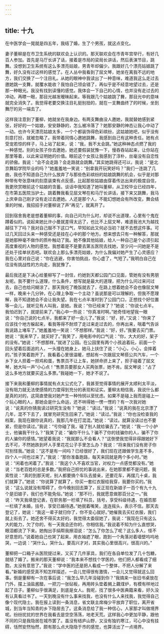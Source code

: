 ```yaml
---
---
---
```

title: 十九
---




在中医学会一晃就是四五年，我结了婚，生了个男孩，就这点变化。

妻子董柳是在市卫生系统的联欢会上认识的。那天联欢会在市青年宫举行，有好几百人参加。首先是马厅长讲了话，接着是市局的梁局长讲话，然后表演节目，跳舞。没想到卫生系统有这么多漂亮姑娘，男青年却偏少。我跟好几个漂亮姑娘跳了舞，好久没有过这样的感觉了。在人丛中我看到了屈文琴，她坐在离我不远的地方，我们交换了一个注目礼。从她的眼神中我读出了一种意味，难道我这么走过去邀她跳一支舞，就覆水能收？我怕自己领会错了，再似乎是不经意地望过去，还是那一种眼光。我没有找到读懂的感觉。我体会一下自己的心情，也并没有走过去的冲动，再瞟一眼，那目光越发暧昧起来。等我跟几个姑娘跳了舞，那目光中的意味就完全消失了。我觉得老要交换注目礼挺别扭的，就在一支舞曲终了的时候，坐到舞厅的另一端去了。

这样我注意到了董柳，她就坐在我身边。有两支舞曲没人邀她，我就替她感到紧张，好好的一个姑娘，安安静静的，怎么被冷落了？她那安静的神态让我心中动了一动。也许今天漂亮姑娘太多，一个个都装饰得色彩缤纷，这姑娘她吧，似乎没有刻意打扮，就被忽略了。我带着同情心邀她跳舞，我感到自己有这种责任。她有点受宠若惊的样子，马上站了起来，说：“我，我不太会跳。”她这种神态点燃了我的一种感觉。别的女孩子你去邀她，她还要假装犹豫一下，慢吞吞站起来，让你站在那里等着，以此来证明她的价值。眼前这个女孩让我感到了淳朴，丝毫没有自恋性的骄傲。我说：“会不会走路？会走路就会跳舞。”其实她跳得还可以，我说：“是北京舞蹈学院毕业的吗？”她羞羞地一笑说：“别拿我开玩笑好吗？”我们一连跳了几曲，我也不知道自己为什么放弃了与那些色彩缤纷的姑娘跳舞的机会，似乎是对那种带有夸张意味的刻意装束有点反感。比起那些姑娘由穿着传达出来的极度自信，我更欣赏眼前这个姑娘的含蓄。谈话中我知道了她叫董柳，从卫校毕业已经四年，在市第五医院当护士。跳着舞我看见屈文琴在和马厅长讲话，接下来又跳舞，我马上庆幸自己刚才没有走过去邀她。人还是那个人，不能幻想她会有所改变。舞会结束的时候，我招招手对董柳说了声“再见”，就离开了。

回到宿舍我老是想着董柳的事，向自己问为什么时，却说不出道理，心里有个鬼在蹲着似的。说起来她比许小曼就差得太远了，也比不上屈文琴，难道我池大为越找越往下了吗？我对自己服不下这口气，早知如此又何必当初？就不去想这件事。可过几天回过头来一种感受还是挂在心中的那个地方。想来想去只有一种解答，那就是她那种毫不做作的质朴触动了我。她不像其他姑娘，给人一种自己是个必须引起高度重视的人物的感觉。我想着是不是要去第五医院去找她，至少问一问她是不是还处于挂单状态吧。联欢会上那么多漂亮姑娘，为什么我偏对她产生了心灵感应？我在心里对自己说：“你在逃避，你害怕挑战，你心虚了，气短了。”我明白自己在往没有挑战性的方向走，我犹豫了。

最后我还是下决心给董柳写了一封信，约她到天都公园门口见面，管她有没有男朋友呢。我不要什么道理，什么条件，想写就是最大的道理，把为什么问过来问过去，自己也给问糊涂了。那天我吃了晚饭就去了，在路上想着她会不会也像屈文琴一样，晚来十几分钟，在心理上争取一个主动？虽说那是可以理解的，但我不愿理解，我不知道她会不会让我失望。我在七点半准时到了公园门口，正想找个好位置等一会儿，就听见有人叫我，是她。我说：“你已经来了？”她说：“你说七点半，我怕迟到了，就提前来了。”我心中一热说：“你真准时啊。”她奇怪地望我一眼说：“你自己说的七点半，我都来了好一会儿了。”我说：“好，好。”又说：“你来了应该找个地方躲起来，看我等得不耐烦了走过来走过去的，你再出来，喘着气告诉我说路上堵车了。”她羞羞地一笑说：“不想那样。”我说：“好，好。”我要去买门票。她说：“我来早了，就买好了。”我笑了，用电影中的口气说：“你，大大的好，架子的没有。”她说：“不想那样。”就进了公园。在公园里有两个小孩追着玩，前面一个回头望着后面追的人，一头撞在她身上，她马上扶住了说：“小心，小心，会摔着的。”孩子笑着跑开了。我看着心里很温暖，想起有一次跟屈文琴搭公共汽车，一个乡下女人担着一担鸡和蛋，售票员不让上车，她拼命挤上来了，担子碰着了屈文琴，她大叫一声“小心点！”售票员要那女人买两张票，她不肯。屈文琴说：“占了这么多地方就要买这么多票。”我碰她一下，她才不说了。

接下来我和董柳的事情就有点太公式化了，我甚至觉得事情的展开太顺利太平淡，没有阻力就无法使感情的力度得到充分的表现和证实。董柳太相信我，我说什么都是真的对的，这简直使我对她产生一种怜悯以至忧虑。如果不是碰上我而是碰上一个玩心眼的人，那她会是什么命运，还不哄得她一愣一愣的？有一次我对她说：“说真的你猜我读过研究生没有？”她说：“读过。”我说：“说真的我在北京漂了几年，混不下去了，就冒充研究生回来了。”她说：“读过。”我说：“你也没检查我的档案，我现在跟你说真的，我那几年在打混混。”她说：“读过。就算没读过也不要紧，但是你读过。”我说：“亏你碰了我，碰了别人就给骗去了。”她说：“我一个小护士，他骗我干什么？”我笑了说：“骗你干什么？骗不了你的钱骗你的人，骗不了你的人骗你的感情。”她望着我说：“我就那么不会看人？”这倒使我觉得非得跟她好下去不可，不然她跌到坏人手里花花公子手里怎么办？我说：“将来我们没有房子你可别怪我。”她说：“这不是有一间吗？已经很好了，我们现在还跟做学生差不多，四个人一间也过来了。”我说：“那你准备跑路，每天来回就是两个多小时。”她说：“闲着也闲着了。”我说：“我这个人不喜欢当官，对权力一点感觉都没有。”她说：“当老百姓的总是多数。”我把自己担忧的事说出来，在她那里都不是问题，我索性说：“真的到那天呢，别人都要搞个车队去接亲，还要花车，再摆几十桌，我们就算了。”她说：“你说算了就算了，你买一套红衣服给我穿，我要你买的。”我说：“这么说就没有障碍了，你今晚别回去算了，反正现在新娘子一百个有九十九个是旧娘子，我们也不能免俗。”她说：“那不行，我就愿意做那百分之一。”我说：“昨天我填登记表，在职务那一栏填了科员，括号，享受科级待遇，在婚否那一栏填了未婚，括号，享受已婚待遇。”她抿着嘴笑，连连摇头，表示不信。那天去登记了，她说：“我这一辈子就归你了，你不变心就好。”她催我去买红衣服，我们就上街去了。她还舍不得买太好的，我觉得太委屈她了，我说：“我现在只有这么大的能力，欠了你的，有一天我会还你的，你相信我。”我说着不知为什么直想哭，眼泪都流了下来。她掏出手绢帮我擦泪说：“怎么了你怎么了呢？这么多人，怪不好意思的。”说着她自己也哭了起来，用衣袖遮了眼，跑到一个角落对着墙壁呜呜地哭，一边说：“哭什么，哭什么，要高兴才对，其实我心里很高兴，很高兴的。”

董柳把一口箱子从医院提过来，又买了几件家具，我们在各自单位发了几十包糖，就结了婚了。搬来的那天董柳说：“我本来不想找个学医的，他们把人都看成了细胞，太没有意思了。”我说：“学中医的还是把人看成一个整体，不把人分解了来看。”新婚的感受真不知怎样描述，一会儿觉得很有激情，一会儿又觉得就这么回事。倒是董柳有一次在事后说：“我怎么早几年没碰到你？”我搞来一张旧书桌放在门外，摆上油盐酱醋，一把刀一张砧板，再用砖头垫着搁上藕煤炉，有模有样地过起了日子。董柳似乎很满足，到底是女人。我呢，找了很多中医典籍来看，好久没有认真看过书了。一天到晚没有什么事来找我，也没有什么人来找我，我觉得自己像个现代隐士。我在报上读到一条消息，省文联主席梅少平放弃了职位，离开省城，到当年当知青的乡下隐居去了。这条消息给了我一种信心，人家那才叫做境界呢。纷纷扰扰的世界在我看去是空空荡荡，地老天荒。这样我心中更加平静，跟他不同的只是我隐居在城市罢了。虽没有结庐山野，又没有独钓寒江，可心中没有挂碍，恬然安然怡然，颇有那么点大隐隐于市的感觉，也算活出了一点境界。